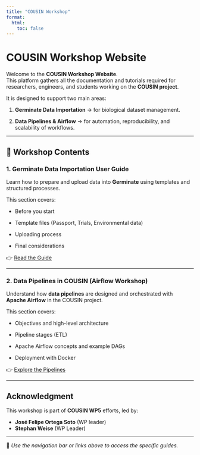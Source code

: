```yaml
---
title: "COUSIN Workshop"
format:
  html:
    toc: false
---
```


# COUSIN Workshop Website

Welcome to the **COUSIN Workshop Website**.  
This platform gathers all the documentation and tutorials required for researchers, engineers, and students working on the **COUSIN project**.  

It is designed to support two main areas:

1. **Germinate Data Importation** → for biological dataset management.  

2. **Data Pipelines & Airflow** → for automation, reproducibility, and scalability of workflows.  

---

## 📑 Workshop Contents

### 1. Germinate Data Importation User Guide
Learn how to prepare and upload data into **Germinate** using templates and structured processes.  

This section covers:

- Before you start 

- Template files (Passport, Trials, Environmental data)  

- Uploading process  

- Final considerations  

👉 [Read the Guide](germinate.qmd)

---

### 2. Data Pipelines in COUSIN (Airflow Workshop)
Understand how **data pipelines** are designed and orchestrated with **Apache Airflow** in the COUSIN project.  

This section covers:

- Objectives and high-level architecture  

- Pipeline stages (ETL)  

- Apache Airflow concepts and example DAGs  

- Deployment with Docker  

👉 [Explore the Pipelines](pipeline.qmd)

---




## Acknowledgment
This workshop is part of **COUSIN WP5** efforts, led by:  
  
- **José Felipe Ortega Soto** (WP leader) 
- **Stephan Weise** (WP Leader) 

---

📌 *Use the navigation bar or links above to access the specific guides.*
